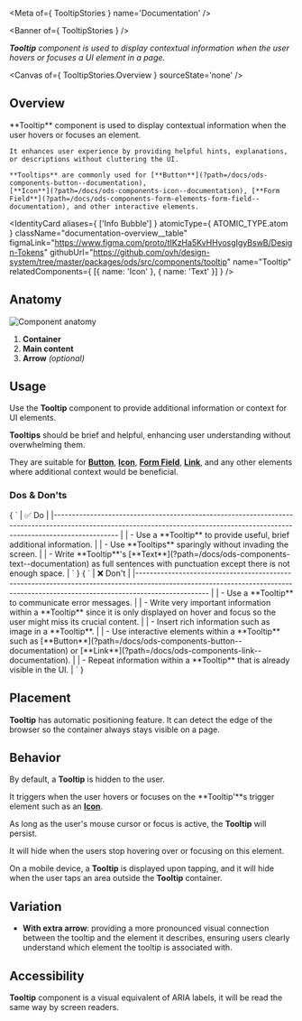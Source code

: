 
<Meta of={ TooltipStories } name='Documentation' />

<Banner of={ TooltipStories } />

_**Tooltip** component is used to display contextual information when the user hovers or focuses a UI element in a page._

<Canvas of={ TooltipStories.Overview } sourceState='none' />

## Overview

<div className="documentation-overview">
  <div>
    **Tooltip** component is used to display contextual information when the user hovers or focuses an element.

    It enhances user experience by providing helpful hints, explanations, or descriptions without cluttering the UI.

    **Tooltips** are commonly used for [**Button**](?path=/docs/ods-components-button--documentation),
    [**Icon**](?path=/docs/ods-components-icon--documentation), [**Form
    Field**](?path=/docs/ods-components-form-elements-form-field--documentation), and other interactive elements.
  </div>

  <IdentityCard aliases={ ['Info Bubble'] }
                atomicType={ ATOMIC_TYPE.atom }
                className="documentation-overview__table"
                figmaLink="https://www.figma.com/proto/tIKzHa5KvHHyosgIgyBswB/Design-Tokens"
                githubUrl="https://github.com/ovh/design-system/tree/master/packages/ods/src/components/tooltip"
                name="Tooltip"
                relatedComponents={ [{ name: 'Icon' }, { name: 'Text' }] } />
</div>

## Anatomy

![Component anatomy](components/tooltip/anatomy.png "Component anatomy")

1. **Container**
2. **Main content**
3. **Arrow** _(optional)_

## Usage

Use the **Tooltip** component to provide additional information or context for UI elements.

**Tooltips** should be brief and helpful, enhancing user understanding without overwhelming them.

They are suitable for [**Button**](?path=/docs/ods-components-button--documentation), [**Icon**](?path=/docs/ods-components-icon--documentation), [**Form Field**](?path=/docs/ods-components-form-elements-form-field--documentation), [**Link**](?path=/docs/ods-components-link--documentation), and any other elements where additional context would be beneficial.

### Dos & Don'ts

<Markdown className="documentation-do-table">
  { `
| ✅ Do                                                                                                                                                                           |
|------------------------------------------------------------------------------------------------------------------------------------------------------------------------------ |
| - Use a **Tooltip** to provide useful, brief additional information.                                                                                                           |
| - Use **Tooltips** sparingly without invading the screen.                                                                                                                      |
| - Write **Tooltip**'s [**Text**](?path=/docs/ods-components-text--documentation) as full sentences with punctuation except there is not enough space.                   |
` }
</Markdown>

<Markdown className="documentation-dont-table">
  { `
| ❌ Don't                                                                                                                                                                                               |
|--------------------------------------------------------------------------------------------------------------------------------------------------------------------------------                      |
| - Use a **Tooltip** to communicate error messages.                                                                                                                                                    |
| - Write very important information within a **Tooltip** since it is only displayed on hover and focus so the user might miss its crucial content.                                                     |
| - Insert rich information such as image in a **Tooltip**.                                                                                                                                             |
| - Use interactive elements within a **Tooltip** such as [**Button**](?path=/docs/ods-components-button--documentation) or [**Link**](?path=/docs/ods-components-link--documentation). |
| - Repeat information within a **Tooltip** that is already visible in the UI.                                                                                                                          |
` }
</Markdown>

## Placement

**Tooltip** has automatic positioning feature. It can detect the edge of the browser so the container always stays visible on a page.

## Behavior

By default, a **Tooltip** is hidden to the user.

It triggers when the user hovers or focuses on the **Tooltip'**s trigger element such as an [**Icon**](?path=/docs/ods-components-icon--documentation).

As long as the user's mouse cursor or focus is active, the **Tooltip** will persist.

It will hide when the users stop hovering over or focusing on this element.

On a mobile device, a **Tooltip** is displayed upon tapping, and it will hide when the user taps an area outside the **Tooltip** container.

## Variation

- **With extra arrow**: providing a more pronounced visual connection between the tooltip and the element it describes, ensuring users clearly understand which element the tooltip is associated with.

## Accessibility

**Tooltip** component is a visual equivalent of ARIA labels, it will be read the same way by screen readers.
